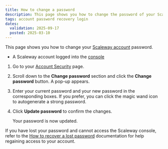 ```yaml
---
title: How to change a password
description: This page shows you how to change the password of your Scaleway account.
tags: account password recovery login
dates:
  validation: 2025-09-17
  posted: 2025-03-10
---
```



This page shows you how to change your [Scaleway account](https://account.scaleway.com/?service=elements) password.

<Requirements />

- A Scaleway account logged into the [console](https://account.scaleway.com/?service=elements)

1. Go to your [Account Security](https://console.scaleway.com/settings/account/security) page.
2. Scroll down to the **Change password** section and click the **Change password** button. A pop-up appears.
3. Enter your current password and your new password in the corresponding boxes.
    If you prefer, you can click the magic wand icon to autogenerate a strong password.
4. Click **Update password** to confirm the changes.

    Your password is now updated.

If you have lost your password and cannot access the Scaleway console, refer to the [How to recover a lost password](/account/how-to/recover-a-lost-password) documentation for help regaining access to your account.